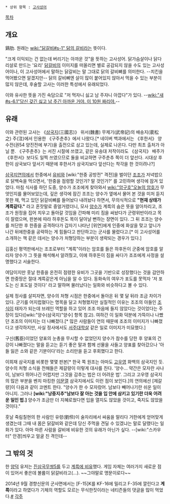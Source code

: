  * 상위 항목 : [[고사성어]]

[[목차]]
== 개요 ==
鷄肋. 원래는 [[wiki:"닭갈비#s-1" 닭의 갈비]]라는 뜻이다.

"크게 이익되는 건 없는데 버리기는 아까운 것"을 뜻하는 고사성어. 닭가슴살이나 닭다리살로 만드는 '요리' [[닭갈비]]의 이미지를 떠올리면 별로 공감되지 않을 수도 있는 고사성어이나, 이 고사성어에서 말하는 닭갈비는 말 그대로 닭의 갈비뼈를 의미한다. --치킨을 먹어봤으면 알겠지만-- 닭의 갈비뼈엔 살이 많이 붙어있지 않아서 먹을 수 있는 부분이 많지 않은데, 후술할 고사는 이러한 특성에서 유래되었다.

이와 유사한 뜻을 가진 속담으로 "저 먹자니 싫고 남 주자니 아깝다"가 있다.  --[[wiki:"새#s-6.1"당신 갖긴 싫고 남 주긴 아까운 거야. 이 10원 짜리야.]]--

== 유래 ==
이와 관련된 고사는 《[[삼국지]](三國志)》 위서(魏書) 무제기(武帝記)의 배송지(裵松之) 주(注)에서 인용한 《구주춘추》에서 나왔다.[* 네이버 백과에서는 《후한서》 양수전(권54 양진전에 부기)을 출전으로 삼고 있는데, 실제로 나온다. 다만 최초 출처가 아닐 뿐. 《구주춘추》는 서진 시절에 쓰였고, 같은 유송대 저작이라도 《삼국지》 배주가 《후한서》보다도 일찍 쓰였으므로 둘을 비교하면 구주춘추 쪽이 더 앞선다. 시대상 후한이 삼국보다 앞서기 때문에 후한서가 삼국지보다 앞선다는 착각을 한 것이려나?]

[[삼국지연의]]에서 한중에서 [[유비]]와 [wiki:"한중 공방전" 격전]을 벌이던 [[조조]]가 저녁밥으로 닭백숙을 먹으면서, '한중을 점령할 것인가? 말 것인가?' 를 고민하며 생각에 잠겨 있었다. 마침 식사를 하던 도중, 양수가 조조에게 찾아와서 [[wiki:"암구호"오늘의 암호]]가 무엇인지를 물어보았는데, 깊은 생각에 잠긴 조조는 양수가 옆에서 물어 본 것을 미처 듣지 못한 채, 먹고 있던 닭갈비뼈를 들어놨다 내려놨다 하면서, 무의식적으로 '''"현재 상태가 계륵같다."''' 라고 혼잣말로 중얼거렸더니, 모사 [[양수(삼국지)|양수]]가 계륵의 숨은 뜻을 알아차리고, 조조가 원정을 집어 치우고 돌아갈 것임을 간파해 미리 짐을 싸놨다가 군령위반이라고 목이 잘렸으며, 판본에 따라 하후돈도 목이 달아날 뻔하는 장면이 있다. 그 뒤 조조는 양수를 처단한 후 한중을 공격하다가 갑자기 나타난 [위연]에게 인중에 화살을 맞고 앞니가 나간 뒤에한중을 공략하는 게 힘들다고 판단하고는 군사를 물렸다고.[* 이 고사성어를 소개하는 책 같은 데서는 양수가 처형당하는 부분이 생략되는 경우가 있다.] 

김홍신 평역판에서는 조조로부터 "계륵"이라는 암호를 들은 하후돈이 군중에 암호를 알리자 양수가 그 뜻을 해석해서 알려줬고, 이에 하후돈이 짐을 싸다가 조조에게 사정을 설명했다고 서술한다.

여담이지만 훗날 한중을 온전히 점령한 유비가 그곳을 기반으로 성장했다는 것을 감안하면 한중땅은 절대 계륵같은게 아님을 알 수 있다. 동화속의 여우가 포도를 못먹자 '저 포도는 신 포도일 것이다' 라고 말하며 물러났다는 일화와 비슷하다고 볼 수 있다.



실제 정사를 살피자면, 양수의 처형 시점은 한중에서 돌아온 뒤 몇 달 뒤라 조금 차이가 있다. 군기를 어지럽혔다는 명목을 달고 처형했지만 실질적인 이유는 조조의 아들인 [[조식]]이 태자가 되는데 브레인 역할을 하고 있어 조조 마음에 들지 않았다는 것이었다는 주장이 있다([wiki:"양수(삼국지)"양수] 항목 참고). 여하간 이 일화 덕분에 가뜩이나 나빴던 조조의 이미지는 더 나빠졌다.[* 많은 사람들이 연의 때문에 조조의 이미지가 나빠졌다고 생각하지만, 사실 정사에서도 [[서주대학살]] 같은 일로 이미지가 미묘했다.]

구신(舊臣)이었던 양표의 눈총을 무시할 수 없었던지 양수가 참수를 당한 후 양표의 건강이 나빠졌다는 말을 듣고는 듣기 좋은 말과 함께 선물을 사들고 양표를 찾아갔으나 '아들 잃은 소와 같은 기분이다'라는 소리만을 듣고 후회했다고 한다.

이희재 삼국지를 비롯한 몇몇 판본[* 한국 쪽 원조는 아마도 [[고우영]] 화백의 삼국지인 듯. 양수의 처형 소식을 전해들은 제갈량이 이렇게 대사를 친다. '양수... 약간은 모자란 사나이, 남보다 뛰어나긴 어렵지만 그것을 감추는 법은 더 어려운 법'. 그리고 고우영 삼국지의 많은 부분을 벤치 마킹한 [[이문열]] 삼국지에서도 이런 점이 보인다.]의 연의에선 [제갈량]이 다음과 같이 코멘트 한다.
"양수가 한 수 모자랐어. 남보다 빼어나기란 쉬운 일이 아니지. 그러나 '''[wiki:"낭중지추"남보다 잘 아는 것을 입 안에 삼키고 있기란 더욱 어려운 일인 법.]''' 양수가 조금만 더 지혜로웠다면 입을 열지도 않았을 것이고, 죽지도 않았을 것이다."

훗날 죽림칠현의 한 사람인 유령(劉伶)이 술자리에서 싸움을 말리다 거한에게 얻어맞게 생겼는데 그때 내 몸은 닭갈비와 같은데 당신 주먹을 견딜 수 있겠냐는 말로 달랬다는 일화가 있다. 아마 마른 사람을 갈비에 비유한 것의 유래가 아닌가 싶다. --[wiki:"스카우터" 안경]씌우고 얼굴 친 격인데--

== 그 밖의 것 ==
한 [[양덕]] 유저는 [[진삼국무쌍5]]를 두고 [http://www.gamefaqs.com/boards/942167-dynasty-warriors-6/42465050 계륵에 비유]했다. 게임 자체는 여러가지 새로운 점이 있어서 좋은데 볼륨이 닭갈비라고(…). ~~그야말로 명문이로다~~

2014년 9월 경향신문의 군사면에서는 [F-15]K를 KF-16에 밀리고 F-35에 깔린다고 '''계륵'''이라고 하였다가 기체의 역할도 모르는 무식한짓이라는 네티즌들의 댓글을 많이 먹었다.[http://news.naver.com/main/ranking/read.nhn?mid=etc&sid1=111&rankingType=popular_day&oid=032&aid=0002525889&date=20140925&type=1&rankingSeq=3&rankingSectionId=100 #]
[[각주]]
